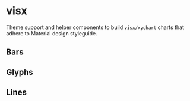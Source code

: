 
# visx

Theme support and helper components to build `visx/xychart` charts that adhere to Material design styleguide.

## Bars


<CodeExample src={srcBasicBars}>
  <BasicBars />
</CodeExample>

## Glyphs


<CodeExample src={srcBasicGlyphs}>
  <BasicGlyphs />
</CodeExample>

## Lines


<CodeExample src={srcTemperatures}>
  <Temperatures />
</CodeExample>
